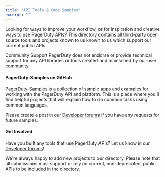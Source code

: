 ```yaml
---
title: "API Tools & Code Samples"
excerpt: ""
---
```


Looking for ways to improve your workflow, or for inspiration and creative ways to use PagerDuty APIs? This directory contains all third-party open source tools and projects known to us known to us which support our current public APIs.

<Alert variant="info">
  <Alert.Heading>Community Support</Alert.Heading>
  PagerDuty does not endorse or provide technical support for any API libraries or tools created and maintained by our user community.
</Alert>

#### PagerDuty-Samples on GitHub
[PagerDuty-Samples](https://github.com/PagerDuty-Samples/) is a collection of sample apps and examples for working with the PagerDuty API and platform. This is a place where  you'll find helpful projects that will explain how to do common tasks using common languages.

Please create a post in our [Developer forums](https://community.pagerduty.com/c/dev) if you have any requests for future samples.

#### Get Involved

Have you built any tools that use PagerDuty APIs? Let us know in our [Developer forums](https://community.pagerduty.com/c/dev)!

We're always happy to add new projects to our directory. Please note that all submissions must support or rely on current, non-deprecated, public APIs to be included in the directory.